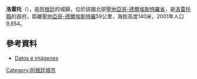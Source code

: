 '''洛雷托'''（{{lang-es|Loreto}}），是[[阿根廷|阿根廷]]的城鎮，位於該國北部[[聖地亞哥-德爾埃斯特羅省|聖地亞哥-德爾埃斯特羅省]]，是[[洛雷托縣|洛雷托縣]]的首府，距離[[聖地亞哥-德爾埃斯特羅|聖地亞哥-德爾埃斯特羅]]59公里，海拔高度140米，2001年人口9,854。

==參考資料==
* [http://www.mininterior.gov.ar/municipios/masinfo.php?municipio=SGO045&idName=municipios&idNameSubMenu=&idNameSubMenuDer=&idNameSubMenuDerNivel2=&idNameSubMenuDerPrincipal= Datos e imágenes] {{Wayback|url=http://www.mininterior.gov.ar/municipios/masinfo.php?municipio=SGO045&idName=municipios&idNameSubMenu=&idNameSubMenuDer=&idNameSubMenuDerNivel2=&idNameSubMenuDerPrincipal= |date=20160303175810 }}

{{Argentina-geo-stub}}
[[Category:阿根廷城市|Category:阿根廷城市]]